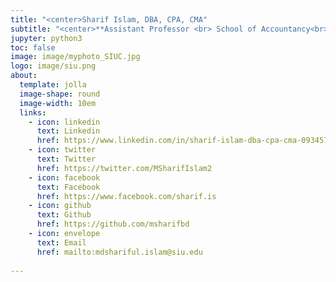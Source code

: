 ```yaml
---
title: "<center>Sharif Islam, DBA, CPA, CMA"
subtitle: "<center>**Assistant Professor <br> School of Accountancy<br> Southern Illinois University Carbondale <br> Carbondale, IL**"
jupyter: python3
toc: false 
image: image/myphoto_SIUC.jpg
logo: image/siu.png
about:
  template: jolla
  image-shape: round
  image-width: 10em
  links: 
    - icon: linkedin
      text: Linkedin
      href: https://www.linkedin.com/in/sharif-islam-dba-cpa-cma-09345730/
    - icon: twitter
      text: Twitter
      href: https://twitter.com/MSharifIslam2
    - icon: facebook
      text: Facebook
      href: https://www.facebook.com/sharif.is
    - icon: github
      text: Github
      href: https://github.com/msharifbd
    - icon: envelope
      text: Email
      href: mailto:mdshariful.islam@siu.edu
    
---
```


